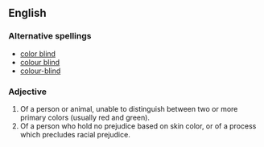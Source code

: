 ==English==

===Alternative spellings===
*[[color blind]]
*[[colour blind]]
*[[colour-blind]]

===Adjective===
{{en-adj|pos=[[color]]-[[blind]]|-}}

# Of a person or animal, unable to distinguish between two or more primary colors (usually red and green).
# Of a person who hold no prejudice based on skin color, or of a process which precludes racial prejudice.
